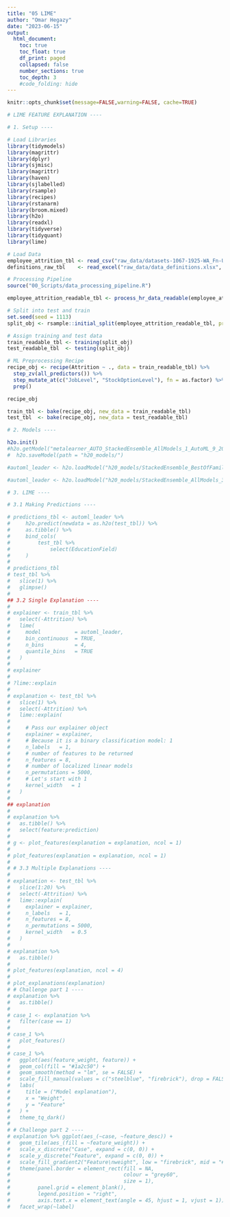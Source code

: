```yaml
---
title: "05 LIME"
author: "Omar Hegazy"
date: "2023-06-15"
output:
  html_document:
    toc: true
    toc_float: true
    df_print: paged
    collapsed: false
    number_sections: true
    toc_depth: 3
    #code_folding: hide
---
```


```r
knitr::opts_chunk$set(message=FALSE,warning=FALSE, cache=TRUE)
```


```r
# LIME FEATURE EXPLANATION ----

# 1. Setup ----

# Load Libraries 
library(tidymodels)
library(magrittr)
library(dplyr)
library(sjmisc)
library(magrittr)
library(haven)
library(sjlabelled)
library(rsample)
library(recipes)
library(rstanarm)
library(broom.mixed)
library(h2o)
library(readxl)
library(tidyverse)
library(tidyquant)
library(lime)
```

```r

# Load Data
employee_attrition_tbl <- read_csv("raw_data/datasets-1067-1925-WA_Fn-UseC_-HR-Employee-Attrition.csv")
definitions_raw_tbl    <- read_excel("raw_data/data_definitions.xlsx", sheet = 1, col_names = FALSE)

# Processing Pipeline
source("00_Scripts/data_processing_pipeline.R")

employee_attrition_readable_tbl <- process_hr_data_readable(employee_attrition_tbl, definitions_raw_tbl)

# Split into test and train
set.seed(seed = 1113)
split_obj <- rsample::initial_split(employee_attrition_readable_tbl, prop = 0.85)

# Assign training and test data
train_readable_tbl <- training(split_obj)
test_readable_tbl  <- testing(split_obj)

# ML Preprocessing Recipe 
recipe_obj <- recipe(Attrition ~ ., data = train_readable_tbl) %>%
  step_zv(all_predictors()) %>%
  step_mutate_at(c("JobLevel", "StockOptionLevel"), fn = as.factor) %>% 
  prep()

recipe_obj

train_tbl <- bake(recipe_obj, new_data = train_readable_tbl)
test_tbl  <- bake(recipe_obj, new_data = test_readable_tbl)

```

```r


# 2. Models ----

h2o.init()
#h2o.getModel("metalearner_AUTO_StackedEnsemble_AllModels_1_AutoML_9_20220524_185544") %>% 
#  h2o.saveModel(path = "h20_models/")

#automl_leader <- h2o.loadModel("h20_models/StackedEnsemble_BestOfFamily_1_AutoML")

#automl_leader <- h2o.loadModel("h20_models/StackedEnsemble_AllModels_3_AutoML_1_20230612_154953 - Copy")


```

```r

# 3. LIME ----

# 3.1 Making Predictions ----

# predictions_tbl <- automl_leader %>% 
#     h2o.predict(newdata = as.h2o(test_tbl)) %>%
#     as.tibble() %>%
#     bind_cols(
#         test_tbl %>%
#             select(EducationField)
#     )
# 
# predictions_tbl
# test_tbl %>%
#   slice(1) %>%
#   glimpse()
# 
## 3.2 Single Explanation ----
# 
# explainer <- train_tbl %>%
#   select(-Attrition) %>%
#   lime(
#     model           = automl_leader,
#     bin_continuous  = TRUE,
#     n_bins          = 4,
#     quantile_bins   = TRUE
#   )
# 
# explainer
# 
# ?lime::explain
# 
# explanation <- test_tbl %>%
#   slice(1) %>%
#   select(-Attrition) %>%
#   lime::explain(
#     
#     # Pass our explainer object
#     explainer = explainer,
#     # Because it is a binary classification model: 1
#     n_labels   = 1,
#     # number of features to be returned
#     n_features = 8,
#     # number of localized linear models
#     n_permutations = 5000,
#     # Let's start with 1
#     kernel_width   = 1
#   )
# 
## explanation
# 
# explanation %>%
#   as.tibble() %>%
#   select(feature:prediction) 
# 
# g <- plot_features(explanation = explanation, ncol = 1)
# 
# plot_features(explanation = explanation, ncol = 1)
# 
# # 3.3 Multiple Explanations ----
# 
# explanation <- test_tbl %>%
#   slice(1:20) %>%
#   select(-Attrition) %>%
#   lime::explain(
#     explainer = explainer,
#     n_labels   = 1,
#     n_features = 8,
#     n_permutations = 5000,
#     kernel_width   = 0.5
#   )
# 
# explanation %>%
#   as.tibble()
# 
# plot_features(explanation, ncol = 4)
# 
# plot_explanations(explanation)
# # Challenge part 1 ----
# explanation %>% 
#   as.tibble()
# 
# case_1 <- explanation %>%
#   filter(case == 1)
# 
# case_1 %>%
#   plot_features()
# 
# case_1 %>%
#   ggplot(aes(feature_weight, feature)) +
#   geom_col(fill = "#1a2c50") +
#   geom_smooth(method = "lm", se = FALSE) +
#   scale_fill_manual(values = c("steelblue", "firebrick"), drop = FALSE) +
#   labs(
#     title = ("Model explanation"),
#     x = "Weight",
#     y = "Feature"
#   ) +
#   theme_tq_dark()
# 
# # Challenge part 2 ----
# explanation %>% ggplot(aes_(~case, ~feature_desc)) +
#   geom_tile(aes_(fill = ~feature_weight)) + 
#   scale_x_discrete("Case", expand = c(0, 0)) +
#   scale_y_discrete("Feature", expand = c(0, 0)) +
#   scale_fill_gradient2("Feature\nweight", low = "firebrick", mid = "#f7f7f7", high = "steelblue") +
#   theme(panel.border = element_rect(fill = NA,
#                                     colour = "grey60",
#                                     size = 1),
#         panel.grid = element_blank(),
#         legend.position = "right",
#         axis.text.x = element_text(angle = 45, hjust = 1, vjust = 1)) +
#   facet_wrap(~label)

```